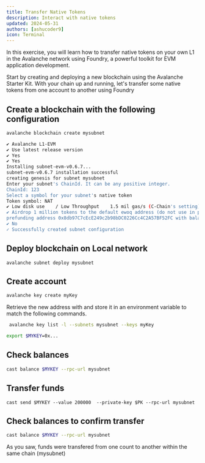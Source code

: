 ```yaml
---
title: Transfer Native Tokens
description: Interact with native tokens 
updated: 2024-05-31
authors: [ashucoder9]
icon: Terminal
---
```


In this exercise, you will learn how to transfer native tokens on your own L1 in the Avalanche network using Foundry, a powerful toolkit for EVM application development. 

Start by creating and deploying a new blockchain using the Avalanche Starter Kit. With your chain up and running, let's transfer some native tokens from one account to another using Foundry

## Create a blockchain with the following configuration

```bash
avalanche blockchain create mysubnet
```

```bash
✔ Avalanche L1-EVM
✔ Use latest release version
✔ Yes
✔ Yes
Installing subnet-evm-v0.6.7...
subnet-evm-v0.6.7 installation successful
creating genesis for subnet mysubnet
Enter your subnet's ChainId. It can be any positive integer.
ChainId: 123
Select a symbol for your subnet's native token
Token symbol: NAT
✔ Low disk use    / Low Throughput    1.5 mil gas/s (C-Chain's setting)
✔ Airdrop 1 million tokens to the default ewoq address (do not use in production)
prefunding address 0x8db97C7cEcE249c2b98bDC0226Cc4C2A57BF52FC with balance 1000000000000000000000000
✔ No
✓ Successfully created subnet configuration
```

## Deploy blockchain on Local network

```
avalanche subnet deploy mysubnet
```

## Create account
```bash
avalanche key create myKey
```

Retrieve the new address with and store it in an environment variable to match the following commands.
 
```bash
 avalanche key list -l --subnets mysubnet --keys myKey
```

```bash
export $MYKEY=0x...
```

## Check balances

```bash
cast balance $MYKEY --rpc-url mysubnet
```

## Transfer funds

```
cast send $MYKEY --value 200000  --private-key $PK --rpc-url mysubnet
```

## Check balances to confirm transfer

```bash
cast balance $MYKEY --rpc-url mysubnet
```

As you saw, funds were transfered from one count to another within the same chain (mysubnet)
